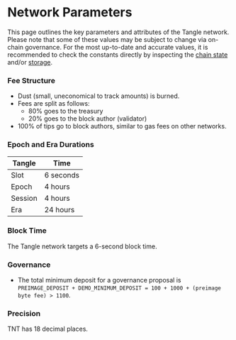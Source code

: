 # Network Parameters

This page outlines the key parameters and attributes of the Tangle network. Please note that some of these values may be subject to change via on-chain governance. For the most up-to-date and accurate values, it is recommended to check the constants directly by inspecting the [chain state](https://polkadot.js.org/apps/#/chainstate/constants) and/or [storage](https://polkadot.js.org/apps/#/chainstate).

### Fee Structure

- Dust (small, uneconomical to track amounts) is burned.
- Fees are split as follows:
  - 80% goes to the treasury
  - 20% goes to the block author (validator)
- 100% of tips go to block authors, similar to gas fees on other networks.

### Epoch and Era Durations

| Tangle  | Time      |
| ------- | --------- |
| Slot    | 6 seconds |
| Epoch   | 4 hours   |
| Session | 4 hours   |
| Era     | 24 hours  |

### Block Time

The Tangle network targets a 6-second block time.

### Governance

- The total minimum deposit for a governance proposal is `PREIMAGE_DEPOSIT + DEMO_MINIMUM_DEPOSIT = 100 + 1000 + (preimage byte fee) > 1100`.

<!--
### Staking, Validating, and Nominating

[Insert details about the maximum number of validators that can be nominated by a nominator, and any other relevant staking, validating, or nominating parameters.]

### Treasury

[Insert details about the treasury, such as the periods between spends and the burn percentage.]
 --->

### Precision

TNT has 18 decimal places.
